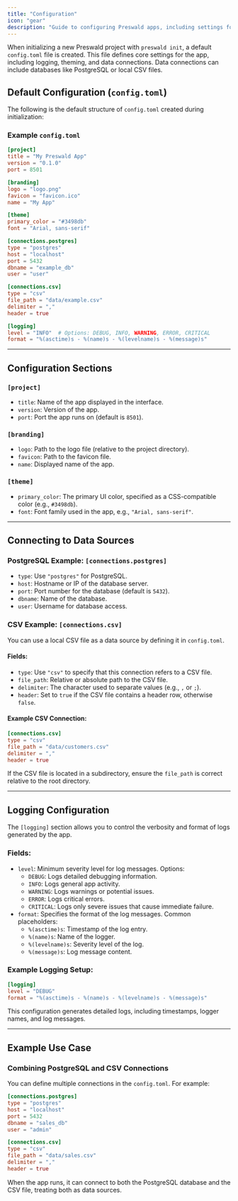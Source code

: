 ```yaml
---
title: "Configuration"
icon: "gear"
description: "Guide to configuring Preswald apps, including settings for connections, theming, and logging."
---
```


When initializing a new Preswald project with `preswald init`, a default `config.toml` file is created. This file defines core settings for the app, including logging, theming, and data connections. Data connections can include databases like PostgreSQL or local CSV files.

## Default Configuration (`config.toml`)

The following is the default structure of `config.toml` created during initialization:

### Example `config.toml`

```toml
[project]
title = "My Preswald App"
version = "0.1.0"
port = 8501

[branding]
logo = "logo.png"
favicon = "favicon.ico"
name = "My App"

[theme]
primary_color = "#3498db"
font = "Arial, sans-serif"

[connections.postgres]
type = "postgres"
host = "localhost"
port = 5432
dbname = "example_db"
user = "user"

[connections.csv]
type = "csv"
file_path = "data/example.csv"
delimiter = ","
header = true

[logging]
level = "INFO"  # Options: DEBUG, INFO, WARNING, ERROR, CRITICAL
format = "%(asctime)s - %(name)s - %(levelname)s - %(message)s"
```

---

## Configuration Sections

### `[project]`

- `title`: Name of the app displayed in the interface.
- `version`: Version of the app.
- `port`: Port the app runs on (default is `8501`).

### `[branding]`

- `logo`: Path to the logo file (relative to the project directory).
- `favicon`: Path to the favicon file.
- `name`: Displayed name of the app.

### `[theme]`

- `primary_color`: The primary UI color, specified as a CSS-compatible color (e.g., `#3498db`).
- `font`: Font family used in the app, e.g., `"Arial, sans-serif"`.

---

## Connecting to Data Sources

### PostgreSQL Example: `[connections.postgres]`

- `type`: Use `"postgres"` for PostgreSQL.
- `host`: Hostname or IP of the database server.
- `port`: Port number for the database (default is `5432`).
- `dbname`: Name of the database.
- `user`: Username for database access.

### CSV Example: `[connections.csv]`

You can use a local CSV file as a data source by defining it in `config.toml`.

#### Fields:

- `type`: Use `"csv"` to specify that this connection refers to a CSV file.
- `file_path`: Relative or absolute path to the CSV file.
- `delimiter`: The character used to separate values (e.g., `,` or `;`).
- `header`: Set to `true` if the CSV file contains a header row, otherwise `false`.

#### Example CSV Connection:

```toml
[connections.csv]
type = "csv"
file_path = "data/customers.csv"
delimiter = ","
header = true
```

If the CSV file is located in a subdirectory, ensure the `file_path` is correct relative to the root directory.

---

## Logging Configuration

The `[logging]` section allows you to control the verbosity and format of logs generated by the app.

### Fields:

- `level`: Minimum severity level for log messages. Options:
  - `DEBUG`: Logs detailed debugging information.
  - `INFO`: Logs general app activity.
  - `WARNING`: Logs warnings or potential issues.
  - `ERROR`: Logs critical errors.
  - `CRITICAL`: Logs only severe issues that cause immediate failure.
- `format`: Specifies the format of the log messages. Common placeholders:
  - `%(asctime)s`: Timestamp of the log entry.
  - `%(name)s`: Name of the logger.
  - `%(levelname)s`: Severity level of the log.
  - `%(message)s`: Log message content.

### Example Logging Setup:

```toml
[logging]
level = "DEBUG"
format = "%(asctime)s - %(name)s - %(levelname)s - %(message)s"
```

This configuration generates detailed logs, including timestamps, logger names, and log messages.

---

## Example Use Case

### Combining PostgreSQL and CSV Connections

You can define multiple connections in the `config.toml`. For example:

```toml
[connections.postgres]
type = "postgres"
host = "localhost"
port = 5432
dbname = "sales_db"
user = "admin"

[connections.csv]
type = "csv"
file_path = "data/sales.csv"
delimiter = ","
header = true
```

When the app runs, it can connect to both the PostgreSQL database and the CSV file, treating both as data sources.
